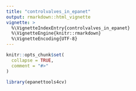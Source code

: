 ```yaml
---
title: "controlvalves_in_epanet"
output: rmarkdown::html_vignette
vignette: >
  %\VignetteIndexEntry{controlvalves_in_epanet}
  %\VignetteEngine{knitr::rmarkdown}
  %\VignetteEncoding{UTF-8}
---
```


```r
knitr::opts_chunk$set(
  collapse = TRUE,
  comment = "#>"
)
```

```r
library(epanettools4cv)
```
